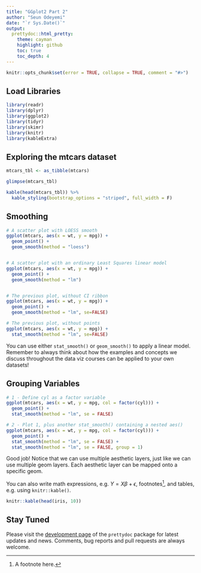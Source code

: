 ```yaml
---
title: "GGplot2 Part 2"
author: "Seun Odeyemi"
date: "`r Sys.Date()`"
output:
  prettydoc::html_pretty:
    theme: cayman
    highlight: github
    toc: true
    toc_depth: 4
---
```


```r
knitr::opts_chunk$set(error = TRUE, collapse = TRUE, comment = "#>")
```

## Load Libraries
```r
library(readr)
library(dplyr)
library(ggplot2)
library(tidyr)
library(skimr)
library(knitr)
library(kableExtra)
```


## Exploring the mtcars dataset

```r
mtcars_tbl <- as_tibble(mtcars)

glimpse(mtcars_tbl)

kable(head(mtcars_tbl)) %>% 
  kable_styling(bootstrap_options = "striped", full_width = F)
```

## Smoothing

```r
# A scatter plot with LOESS smooth
ggplot(mtcars, aes(x = wt, y = mpg)) +
  geom_point() +
  geom_smooth(method = "loess")


# A scatter plot with an ordinary Least Squares linear model
ggplot(mtcars, aes(x = wt, y = mpg)) +
  geom_point() +
  geom_smooth(method = "lm")


# The previous plot, without CI ribbon
ggplot(mtcars, aes(x = wt, y = mpg)) +
  geom_point() +
  geom_smooth(method = "lm", se=FALSE)

# The previous plot, without points
ggplot(mtcars, aes(x = wt, y = mpg)) +
  stat_smooth(method = "lm", se=FALSE)
```

You can use either `stat_smooth()` or `geom_smooth()` to apply a linear model. Remember to always think about how the examples and concepts we discuss throughout the data viz courses can be applied to your own datasets!

## Grouping Variables

```r
# 1 - Define cyl as a factor variable
ggplot(mtcars, aes(x = wt, y = mpg, col = factor(cyl))) +
  geom_point() +
  stat_smooth(method = "lm", se = FALSE)

# 2 - Plot 1, plus another stat_smooth() containing a nested aes()
ggplot(mtcars, aes(x = wt, y = mpg, col = factor(cyl))) +
  geom_point() +
  stat_smooth(method = "lm", se = FALSE) +
  stat_smooth(method = "lm", se = FALSE, group = 1)
```

Good job! Notice that we can use multiple aesthetic layers, just like we can use multiple geom layers. Each aesthetic layer can be mapped onto a specific geom.



You can also write math expressions, e.g. $Y = X\beta + \epsilon$,
footnotes^[A footnote here.], and tables, e.g. using `knitr::kable()`.

```r
knitr::kable(head(iris, 10))
```

## Stay Tuned

Please visit the [development page](http://github.com/yixuan/prettydoc/) of the 
`prettydoc` package for latest updates and news. Comments, bug reports and
pull requests are always welcome.

